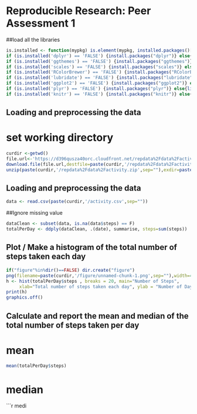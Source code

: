 
# Reproducible Research: Peer Assessment 1

##load all the libraries

```r
is.installed <- function(mypkg) is.element(mypkg, installed.packages()[,1]) 
if (is.installed('dplyr') == 'FALSE') {install.packages("dplyr")} else{library(dplyr)}
if (is.installed('ggthemes') == 'FALSE') {install.packages("ggthemes")} else{library(ggthemes)}
if (is.installed('scales') == 'FALSE') {install.packages("scales")} else{library(scales)}
if (is.installed('RColorBrewer') == 'FALSE') {install.packages("RColorBrewer")} else{library(RColorBrewer)}
if (is.installed('lubridate') == 'FALSE') {install.packages("lubridate")} else{library(lubridate)}
if (is.installed('ggplot2') == 'FALSE') {install.packages("ggplot2")} else{library(ggplot2)}
if (is.installed('plyr') == 'FALSE') {install.packages("plyr")} else{library(plyr)}
if (is.installed('knitr') == 'FALSE') {install.packages("knitr")} else{library(knitr)}
```
## Loading and preprocessing the data

# set working directory
```r
curdir <-getwd()
file.url<-'https://d396qusza40orc.cloudfront.net/repdata%2Fdata%2Factivity.zip'
download.file(file.url,destfile=paste(curdir,'/repdata%2Fdata%2Factivity.zip',sep=""))
unzip(paste(curdir,'/repdata%2Fdata%2Factivity.zip',sep=""),exdir=paste(curdir,sep=""),overwrite=TRUE)
```

## Loading and preprocessing the data
```r
data <- read.csv(paste(curdir,'/activity.csv',sep=""))
```

##Ignore missing value
```r
dataClean <- subset(data, is.na(data$steps) == F)
totalPerDay <- ddply(dataClean, .(date), summarise, steps=sum(steps))
```

## Plot /  Make a histogram of the total number of steps taken each day
```r
if("figure"%in%dir()==FALSE) dir.create("figure")
png(filename=paste(curdir,'/figure/unnamed-chunk-1.png',sep=""),width=480,height=480,units='px')
h <- hist(totalPerDay$steps , breaks = 20, main="Number of Steps", 
     xlab="Total number of steps taken each day", ylab = "Number of Days",col="red")
print(h)
graphics.off()
```

## Calculate and report the mean and median of the total number of steps taken per day
# mean
```r
mean(totalPerDay$steps)
```

# median
```r
medi